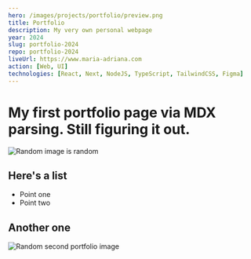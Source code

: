 ---
hero: /images/projects/portfolio/preview.png
title: Portfolio
description: My very own personal webpage
year: 2024
slug: portfolio-2024
repo: portfolio-2024
liveUrl: https://www.maria-adriana.com
action: [Web, UI]
technologies: [React, Next, NodeJS, TypeScript, TailwindCSS, Figma]
---

# My first portfolio page via MDX parsing. Still figuring it out.

<Image
	src="/images/projects/portfolio/preview.png"
	alt="Random image is random"
	width={600}
	height={400}
/>

## Here's a list

- Point one
- Point two

## Another one

<Image
	src="/images/projects/portfolio/preview.png"
	alt="Random second portfolio image"
	width={600}
	height={400}
/>
